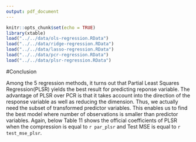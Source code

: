 ```yaml
---
output: pdf_document
---
```

```r
knitr::opts_chunk$set(echo = TRUE)
library(xtable)
load("../../data/ols-regression.RData")
load("../../data/ridge-regression.RData")
load("../../data/lasso-regression.RData")
load("../../data/pcr-regression.RData")
load("../../data/plsr-regression.RData")
```

#Conclusion

  Among the 5 regression methods, it turns out that Partial Least Squares Regression(PLSR) yields the best result for predicting reponse variable. The advantage of PLSR over PCR is that it takes account into the direction of the response variable as well as reducing the dimension. Thus, we actually need the subset of transformed predictor variables. This enables us to find the best model where number of observations is smaller than predictor variables. Again, below Table 11 shows the official coefficients of PLSR when the compression is equal to `r par_plsr` and Test MSE is equal to `r test_mse_plsr`.


